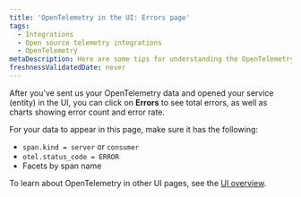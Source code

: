 ```yaml
---
title: 'OpenTelemetry in the UI: Errors page'
tags:
  - Integrations
  - Open source telemetry integrations
  - OpenTelemetry
metaDescription: Here are some tips for understanding the OpenTelemetry errors page in the New Relic UI.
freshnessValidatedDate: never
---
```


After you've sent us your OpenTelemetry data and opened your service (entity) in the UI, you can click on <DoNotTranslate>**Errors**</DoNotTranslate> to see total errors, as well as charts showing error count and error rate.

For your data to appear in this page, make sure it has the following:

* `span.kind = server` or `consumer`
* `otel.status_code = ERROR`
* Facets by span name

To learn about OpenTelemetry in other UI pages, see the [UI overview](/docs/more-integrations/open-source-telemetry-integrations/opentelemetry/view-your-data/opentelemetry-view-your-data).